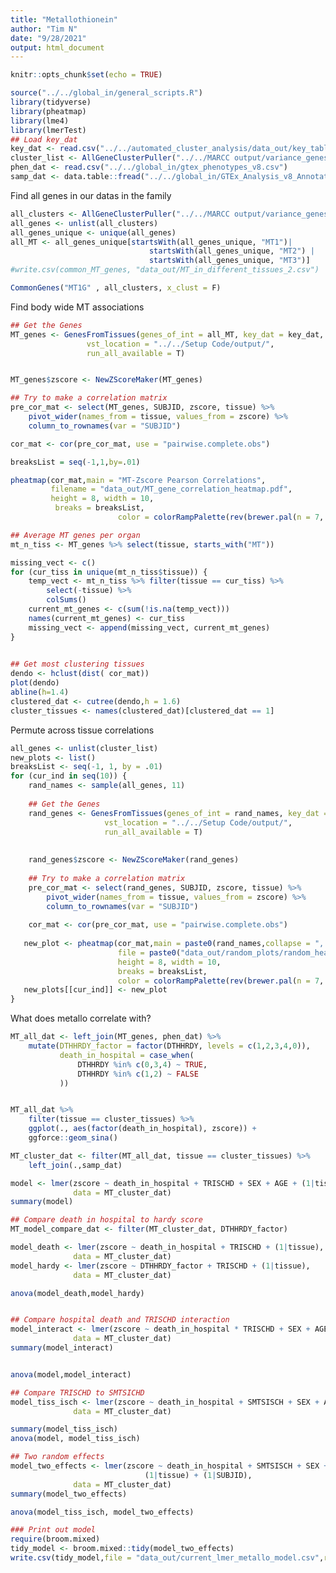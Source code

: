 ```yaml
---
title: "Metallothionein"
author: "Tim N"
date: "9/28/2021"
output: html_document
---
```


```r
knitr::opts_chunk$set(echo = TRUE)
```

```r
source("../../global_in/general_scripts.R")
library(tidyverse)
library(pheatmap)
library(lme4)
library(lmerTest)
## Load key_dat 
key_dat <- read.csv("../../automated_cluster_analysis/data_out/key_table.csv")
cluster_list <- AllGeneClusterPuller("../../MARCC output/variance_genes_kendall/")
phen_dat <- read.csv("../../global_in/gtex_phenotypes_v8.csv")
samp_dat <- data.table::fread("../../global_in/GTEx_Analysis_v8_Annotations_SampleAttributesDS.txt")
```

Find all genes in our datas in the family
```r
all_clusters <- AllGeneClusterPuller("../../MARCC output/variance_genes_kendall/")
all_genes <- unlist(all_clusters)
all_genes_unique <- unique(all_genes)
all_MT <- all_genes_unique[startsWith(all_genes_unique, "MT1")|
                               startsWith(all_genes_unique, "MT2") |
                               startsWith(all_genes_unique, "MT3")]
#write.csv(common_MT_genes, "data_out/MT_in_different_tissues_2.csv")

CommonGenes("MT1G" , all_clusters, x_clust = F)
```
Find body wide MT associations
```r
## Get the Genes
MT_genes <- GenesFromTissues(genes_of_int = all_MT, key_dat = key_dat,
                 vst_location = "../../Setup Code/output/",
                 run_all_available = T)


MT_genes$zscore <- NewZScoreMaker(MT_genes)

## Try to make a correlation matrix
pre_cor_mat <- select(MT_genes, SUBJID, zscore, tissue) %>%
    pivot_wider(names_from = tissue, values_from = zscore) %>%
    column_to_rownames(var = "SUBJID")

cor_mat <- cor(pre_cor_mat, use = "pairwise.complete.obs")

breaksList = seq(-1,1,by=.01)

pheatmap(cor_mat,main = "MT-Zscore Pearson Correlations",
         filename = "data_out/MT_gene_correlation_heatmap.pdf",
         height = 8, width = 10,
          breaks = breaksList,
                        color = colorRampPalette(rev(brewer.pal(n = 7, name = "RdYlBu")))(length(breaksList)))

## Average MT genes per organ
mt_n_tiss <- MT_genes %>% select(tissue, starts_with("MT"))

missing_vect <- c()
for (cur_tiss in unique(mt_n_tiss$tissue)) {
    temp_vect <- mt_n_tiss %>% filter(tissue == cur_tiss) %>%
        select(-tissue) %>%
        colSums()
    current_mt_genes <- c(sum(!is.na(temp_vect)))
    names(current_mt_genes) <- cur_tiss
    missing_vect <- append(missing_vect, current_mt_genes)
}
 

## Get most clustering tissues
dendo <- hclust(dist( cor_mat))
plot(dendo)
abline(h=1.4)
clustered_dat <- cutree(dendo,h = 1.6) 
cluster_tissues <- names(clustered_dat)[clustered_dat == 1]
```

Permute across tissue correlations
```r
all_genes <- unlist(cluster_list)
new_plots <- list()
breaksList <- seq(-1, 1, by = .01)
for (cur_ind in seq(10)) {
    rand_names <- sample(all_genes, 11)
    
    ## Get the Genes
    rand_genes <- GenesFromTissues(genes_of_int = rand_names, key_dat = key_dat,
                     vst_location = "../../Setup Code/output/",
                     run_all_available = T)
    
    
    rand_genes$zscore <- NewZScoreMaker(rand_genes)
    
    ## Try to make a correlation matrix
    pre_cor_mat <- select(rand_genes, SUBJID, zscore, tissue) %>%
        pivot_wider(names_from = tissue, values_from = zscore) %>%
        column_to_rownames(var = "SUBJID")
    
    cor_mat <- cor(pre_cor_mat, use = "pairwise.complete.obs")
    
   new_plot <- pheatmap(cor_mat,main = paste0(rand_names,collapse = ", "),
                        file = paste0("data_out/random_plots/random_heatmap_", cur_ind, ".pdf"),
                        height = 8, width = 10,
                        breaks = breaksList,
                        color = colorRampPalette(rev(brewer.pal(n = 7, name = "RdYlBu")))(length(breaksList)))
   new_plots[[cur_ind]] <- new_plot
}

```

What does metallo correlate with?
```r
MT_all_dat <- left_join(MT_genes, phen_dat) %>%
    mutate(DTHHRDY_factor = factor(DTHHRDY, levels = c(1,2,3,4,0)),
           death_in_hospital = case_when(
               DTHHRDY %in% c(0,3,4) ~ TRUE,
               DTHHRDY %in% c(1,2) ~ FALSE
           ))


MT_all_dat %>%
    filter(tissue == cluster_tissues) %>%
    ggplot(., aes(factor(death_in_hospital), zscore)) +
    ggforce::geom_sina()

MT_cluster_dat <- filter(MT_all_dat, tissue == cluster_tissues) %>%
    left_join(.,samp_dat)

model <- lmer(zscore ~ death_in_hospital + TRISCHD + SEX + AGE + (1|tissue),
              data = MT_cluster_dat)
summary(model)

## Compare death in hospital to hardy score
MT_model_compare_dat <- filter(MT_cluster_dat, DTHHRDY_factor)

model_death <- lmer(zscore ~ death_in_hospital + TRISCHD + (1|tissue),
              data = MT_cluster_dat)
model_hardy <- lmer(zscore ~ DTHHRDY_factor + TRISCHD + (1|tissue),
              data = MT_cluster_dat)

anova(model_death,model_hardy)


## Compare hospital death and TRISCHD interaction
model_interact <- lmer(zscore ~ death_in_hospital * TRISCHD + SEX + AGE + (1|tissue),
              data = MT_cluster_dat)
summary(model_interact)


anova(model,model_interact)

## Compare TRISCHD to SMTSICHD
model_tiss_isch <- lmer(zscore ~ death_in_hospital + SMTSISCH + SEX + AGE + (1|tissue),
              data = MT_cluster_dat)

summary(model_tiss_isch)
anova(model, model_tiss_isch)

## Two random effects
model_two_effects <- lmer(zscore ~ death_in_hospital + SMTSISCH + SEX + AGE +
                              (1|tissue) + (1|SUBJID),
              data = MT_cluster_dat)
summary(model_two_effects)

anova(model_tiss_isch, model_two_effects)

### Print out model
require(broom.mixed)
tidy_model <- broom.mixed::tidy(model_two_effects)
write.csv(tidy_model,file = "data_out/current_lmer_metallo_model.csv",row.names = F)
```

